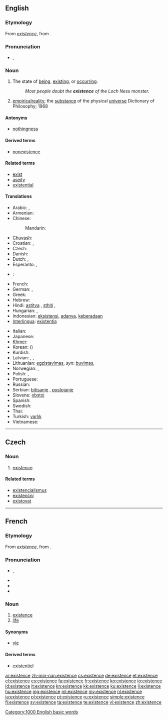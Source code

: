 {{wikipedia}}
==English==

===Etymology===
From {{etyl|fro|en}} ''[[#Old French|existence]]'', from {{etyl|LL|en}} {{term|existentia||existence|lang=la}}.

===Pronunciation===
* {{a|US}} {{IPA|/ɛɡ.ˈzɪ.stɛnts/|/ɪɡ.ˈzɪ.stɛnts/|lang=en}}, {{X-SAMPA|/Eg.'zI.stEnts/|/Ig.'zI.stEnts/|lang=en}}
*: {{audio|en-us-existence.ogg|Audio (US, California)}}

===Noun===
{{en-noun|s|-}}

# The state of [[being]], [[exist]]ing, or [[occur]]ring.
#: ''Most people doubt the '''existence''' of the Loch Ness monster.''
# [[empirical]][[ reality]]; the [[substance]] of the physical [[universe]] Dictionary of Philosophy; 1968

====Antonyms====
* [[nothingness]]

====Derived terms====
* [[nonexistence]]

====Related terms====
* [[exist]]
* [[aseity]]
* [[existential]]

====Translations====
{{trans-top|the state of being, existing, or occurring}}
* Arabic: {{t|ar|كيان|m}},  {{t|ar|دوم|m|tr=dawm}}
* Armenian: {{t-|hy|գոյություն|tr=goyut’yun}}
* Chinese:
*: Mandarin: {{t-|cmn|存在|tr=cúnzài|sc=Hani}}
* [[Chuvash]]: {{tø|cv|asd|tr=sasd|sc=Cyrl}}
* Croatian: {{t-|hr|egzistencija|f|alt=egzistèncija}}, {{t-|hr|postojanje|n|alt=póstojānje}}
* Czech: {{t+|cs|existence|f}}
* Danish: {{t|da|eksistens}}
* Dutch: {{t+|nl|bestaan|n}}, {{t+|nl|voorkomen|n}}
* Esperanto: {{t-|eo|ekzistado|xs=Esperanto}}, {{t|eo|ekzisto}}
* {{fi}}: {{t-|fi|olemassaolo}}
* French: {{t+|fr|existence|f}}
* German: {{t+|de|Existenz|f}}, {{t+|de|Sein|n}}
* Greek: {{t+|el|ύπαρξη|tr=íparksi}}
* Hebrew: {{t|he|קיום|tr=kiyum}}
* Hindi: [[astitva]] {{n}}, [[sthiti]] {{n}},  {{t|hi|अस्तित्व|tr=astitva|xs=Hindi}}
* Hungarian: {{t+|hu|lét}}, {{t+|hu|létezés}}
* Indonesian: [[eksistensi]], [[ada|adanya]], [[ada|keberadaan]]
* [[Interlingua]]: [[existentia]]
{{trans-mid}}
* Italian: {{t+|it|esistenza|f}}
* Japanese: {{t+|ja|存在|tr=そんざい, sonzaí}}
* [[Khmer]]: {{t-|km|ភាពគង់មាន|tr=peap kong mean|sc=Khmr|xs=Khmer}}
* Korean: {{t+|ko|존재|tr=jonjae|sc=Hang}} ({{t+|ko|存在|sc=Hani}})
* Kurdish: {{ku-Arab|[[بوون]]}}
* Latvian: {{t|lv| eksistence|f|xs=Latvian}}, {{t|lv|pastāvēšana|f|xs=Latvian}}, {{t|lv|esamība|f|xs=Latvian}}
* Lithuanian: [[egzistavimas]], ''syn'': [[buvimas]], {{t|lt|egzistencija|f}}
* Norwegian: {{t|no|eksistens|m}},  {{t|no|tilværelse|m}}
* Polish: {{t+|pl|egzystencja|f}}, {{t+|pl|istnienie|n}}
* Portuguese: {{t+|pt|existência|f}}
* Russian: {{t+|ru|существование|n|tr=suščestvovánije}}
* Serbian: [[bitisanje]] {{n}}, [[postojanje]] {{n}}
* Slovene: [[obstoj]] {{m}}
* Spanish: {{t+|es|existencia|f}}
* Swedish: {{t+|sv|existens|c}}
* Thai: {{t|th|ชีพ|tr=chêep}}
* Turkish: {{t-|tr|olemassaolo}} [[varlık]]
* Vietnamese: {{t|vi|sự tồn tại|xs=Vietnamese}}
{{trans-bottom}}

[[Category:1000 English basic words]]

----

==Czech==

===Noun===
{{cs-noun|g=f}}

# [[#English|existence]]

====Related terms====
* [[existencialismus]]
* [[existenční]]
* [[existovat]]

----
==French==

===Etymology===
From {{etyl|fro|fr}} ''[[#Old French|existence]]'', from {{etyl|LL|fr}} {{term|existentia||existence|lang=la}}.

===Pronunciation===
* {{IPA|/ɛɡ.zis.tɑ̃s/|lang=fr}}, {{X-SAMPA|/Eg.zis.tA~s/|lang=fr}}
*: {{audio|Fr-existence.ogg|Audio (France, Paris)}}
* {{rhymes|ɑ̃s|lang=fr}}
* {{homophones|existences|lang=fr}}
* {{hyphenation|eg|zis|tence|lang=fr}}

===Noun===
{{fr-noun|f}}

# [[#Noun|existence]]
# [[life]]

====Synonyms====
* {{sense|life}} [[vie]]

====Derived terms====
* [[existentiel]]

[[ar:existence]]
[[zh-min-nan:existence]]
[[cs:existence]]
[[de:existence]]
[[et:existence]]
[[el:existence]]
[[es:existence]]
[[fa:existence]]
[[fr:existence]]
[[ko:existence]]
[[io:existence]]
[[id:existence]]
[[it:existence]]
[[kn:existence]]
[[kk:existence]]
[[ku:existence]]
[[li:existence]]
[[hu:existence]]
[[mg:existence]]
[[ml:existence]]
[[my:existence]]
[[nl:existence]]
[[ja:existence]]
[[pl:existence]]
[[pt:existence]]
[[ru:existence]]
[[simple:existence]]
[[fi:existence]]
[[sv:existence]]
[[ta:existence]]
[[te:existence]]
[[vi:existence]]
[[zh:existence]]
